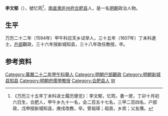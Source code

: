 '''李文郁'''（{{bd|16世纪|？|17世纪|？|}}），號忆筠<ref>《万历三十五年丁未科进士履历便览》：李文郁，忆筠，書一房，丁卯十月初六日生，合肥人，甲午乡九十一名，会二百五十七名，三甲二百四名，户部政，戊申授新城知县，庚戌改教，卒。曾祖璋；祖貢，乡宾；父友膺。</ref>，[[南直隶|南直隶]][[庐州府|庐州府]][[合肥县|合肥县]]人，是一名[[明朝|明朝]]政治人物。
 
== 生平 ==
万历二十二年（1594年）甲午科应天乡试举人，三十五年（1607年）丁未科進士，[[戶部|戶部]]觀政，三十六年授新城知县，三十八年改任教授，卒。

==参考资料==
{{reflist}}

{{萬曆三十五年丁未科殿試金榜}}
{{明朝官员小作品}}
[[Category:萬曆二十二年甲午科舉人|Category:萬曆二十二年甲午科舉人]]
[[Category:明朝户部觀政|Category:明朝户部觀政]]
[[Category:明朝新城县知县|Category:明朝新城县知县]]
[[Category:明朝府儒學教授|Category:明朝府儒學教授]]
[[Category:合肥县人|Category:合肥县人]]
[[Category:李姓|W]]